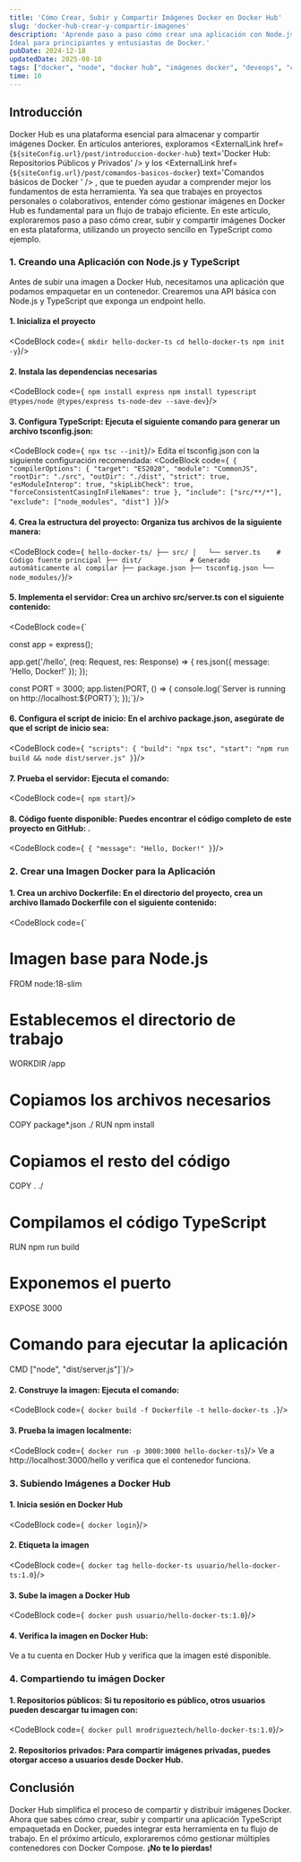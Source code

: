 ```yaml
---
title: 'Cómo Crear, Subir y Compartir Imágenes Docker en Docker Hub'
slug: 'docker-hub-crear-y-compartir-imagenes'
description: 'Aprende paso a paso cómo crear una aplicación con Node.js y TypeScript, empaquetarla en Docker, subirla a Docker Hub y compartirla de forma eficiente. 
Ideal para principiantes y entusiastas de Docker.'
pubDate: 2024-12-18
updatedDate: 2025-08-10
tags: ["docker", "node", "docker hub", "imágenes docker", "deveops", "contenedores"]
time: 10
---
```


## Introducción
Docker Hub es una plataforma esencial para almacenar y compartir imágenes Docker. 
En artículos anteriores, exploramos <ExternalLink href={`${siteConfig.url}/post/introduccion-docker-hub`} text='Docker Hub: Repositorios Públicos y Privados' />
y los <ExternalLink href={`${siteConfig.url}/post/comandos-basicos-docker`} text='Comandos básicos de Docker ' /> , que te pueden ayudar a comprender mejor los
fundamentos de esta herramienta. Ya sea que trabajes en proyectos personales o colaborativos, entender cómo gestionar imágenes en Docker Hub es 
fundamental para un flujo de trabajo eficiente. En este artículo, exploraremos paso a paso cómo crear, subir y compartir imágenes Docker en esta plataforma, 
utilizando un proyecto sencillo en TypeScript como ejemplo.


### **1. Creando una Aplicación con Node.js y TypeScript**
Antes de subir una imagen a Docker Hub, necesitamos una aplicación que podamos empaquetar en un contenedor. 
Crearemos una API básica con Node.js y TypeScript que exponga un endpoint hello.

#### **1. Inicializa el proyecto**
<CodeBlock code={`
mkdir hello-docker-ts
cd hello-docker-ts
npm init -y`}/>

#### **2. Instala las dependencias necesarias**
<CodeBlock code={`
npm install express
npm install typescript @types/node @types/express ts-node-dev --save-dev`}/>

#### **3. Configura TypeScript:** Ejecuta el siguiente comando para generar un archivo tsconfig.json:
<CodeBlock code={`
npx tsc --init`}/>
Edita el tsconfig.json con la siguiente configuración recomendada:
<CodeBlock code={`
{
  "compilerOptions": {
    "target": "ES2020",
    "module": "CommonJS",
    "rootDir": "./src",
    "outDir": "./dist",
    "strict": true,
    "esModuleInterop": true,
    "skipLibCheck": true,
    "forceConsistentCasingInFileNames": true
  },
  "include": ["src/**/*"],
  "exclude": ["node_modules", "dist"]
}`}/>


#### **4. Crea la estructura del proyecto:** Organiza tus archivos de la siguiente manera:
<CodeBlock code={`
hello-docker-ts/
├── src/
│   └── server.ts    # Código fuente principal
├── dist/            # Generado automáticamente al compilar
├── package.json
├── tsconfig.json
└── node_modules/`}/>

#### **5. Implementa el servidor:** Crea un archivo src/server.ts con el siguiente contenido:
<CodeBlock code={`

const app = express();

app.get('/hello', (req: Request, res: Response) => {
    res.json({ message: 'Hello, Docker!' });
});

const PORT = 3000;
app.listen(PORT, () => {
    console.log(\`Server is running on http://localhost:\${PORT}\`);
});`}/>


#### **6. Configura el script de inicio:** En el archivo package.json, asegúrate de que el script de inicio sea:
<CodeBlock code={`
"scripts": {
  "build": "npx tsc",
  "start": "npm run build && node dist/server.js"
}`}/>


#### **7. Prueba el servidor:** Ejecuta el comando:
<CodeBlock code={`
npm start`}/>


#### **8. Código fuente disponible:** Puedes encontrar el código completo de este proyecto en GitHub: <ExternalLink href='https://github.com/mrodriguezdev/hello-docker-ts' text='hello-docker-ts' />.
<CodeBlock code={`
{
  "message": "Hello, Docker!"
}`}/>  
 
### **2. Crear una Imagen Docker para la Aplicación**

#### **1. Crea un archivo Dockerfile:** En el directorio del proyecto, crea un archivo llamado Dockerfile con el siguiente contenido:
<CodeBlock code={`
# Imagen base para Node.js
FROM node:18-slim

# Establecemos el directorio de trabajo
WORKDIR /app

# Copiamos los archivos necesarios
COPY package*.json ./
RUN npm install

# Copiamos el resto del código
COPY . ./

# Compilamos el código TypeScript
RUN npm run build

# Exponemos el puerto
EXPOSE 3000

# Comando para ejecutar la aplicación
CMD ["node", "dist/server.js"]`}/>

#### **2. Construye la imagen:** Ejecuta el comando:
<CodeBlock code={`
docker build -f Dockerfile -t hello-docker-ts .`}/>


#### **3. Prueba la imagen localmente:**
<CodeBlock code={`
docker run -p 3000:3000 hello-docker-ts`}/>
Ve a http://localhost:3000/hello y verifica que el contenedor funciona.

### **3. Subiendo Imágenes a Docker Hub**

#### **1. Inicia sesión en Docker Hub**
<CodeBlock code={`
docker login`}/>

#### **2. Etiqueta la imagen**
<CodeBlock code={`
docker tag hello-docker-ts usuario/hello-docker-ts:1.0`}/>


#### **3. Sube la imagen a Docker Hub** 
<CodeBlock code={`
docker push usuario/hello-docker-ts:1.0`}/>


#### **4. Verifica la imagen en Docker Hub:** 
Ve a tu cuenta en Docker Hub y verifica que la imagen esté disponible.

### **4. Compartiendo tu imágen Docker**

#### **1. Repositorios públicos:** Si tu repositorio es público, otros usuarios pueden descargar tu imagen con:
<CodeBlock code={`
docker pull mrodrigueztech/hello-docker-ts:1.0`}/>

#### **2. Repositorios privados:** Para compartir imágenes privadas, puedes otorgar acceso a usuarios desde Docker Hub.

## Conclusión 

Docker Hub simplifica el proceso de compartir y distribuir imágenes Docker. 
Ahora que sabes cómo crear, subir y compartir una aplicación TypeScript empaquetada en Docker, 
puedes integrar esta herramienta en tu flujo de trabajo. En el próximo artículo, exploraremos cómo gestionar múltiples contenedores con Docker Compose. 
**¡No te lo pierdas!**